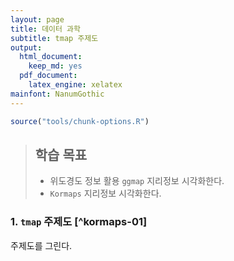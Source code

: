```yaml
---
layout: page
title: 데이터 과학
subtitle: tmap 주제도
output:
  html_document: 
    keep_md: yes
  pdf_document:
    latex_engine: xelatex
mainfont: NanumGothic
---
```


``` r
source("tools/chunk-options.R")
```

> ## 학습 목표 {.objectives}
>
>  * 위도경도 정보 활용 `ggmap` 지리정보 시각화한다.
>  * `Kormaps` 지리정보 시각화한다.

### 1. `tmap` 주제도 [^kormaps-01] 

주제도를 그린다.
